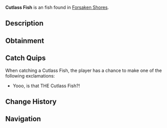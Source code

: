 {{FishInfobox
|image          = Cutlass Fish.png
|rarity         = Unusual
|sea            = First Sea
|location       = [[Forsaken Shores]]
|sublocation    = 
|sources        = Fishing Rod
|radar_location = 
|xp             = 175
|weather        = 
|time           = Day
|season         = Spring
|bait           = Worm
|base_weight    = 25
|base_value     = 500
|weight_range   = 17
|base_chance    = 50
|base_resil     = 40
}}
'''Cutlass Fish''' is an {{Rarity|Unusual}} fish found in [[Forsaken Shores]].

== Description ==
{{Description|The sleek Cutlass Fish glides through reefs, known for its long, blade-like body. Easy to spot, harder to hook.|Bestiary Entry}}

== Obtainment ==
{{Description|commonly caught in Forsaken Shores.|Bestiary Hint}}
{{Fish Availability|
Forsaken Shores/Coral Reef
Forsaken Shores/Freshwater Pond
Forsaken Shores/Surrounding Ocean
|top_rods      = 
Firefly Rod\184068.77\36312.47;
Champions Rod\182248.95\34750.74;
Depthseeker Rod\181265.62\33452.03;
Rapid Rod\181210.07\36007.24;
Celestial Rod\180762.37\36034.47;
Training Rod\152801.63\52688.17;
Flimsy Rod\101277.37\36380.56;
Avalanche Rod\175242.11\32703.45;
Nocturnal Rod\108061.06\97972.08;
Firework Rod\160344.01\38821.59;
Crystalized Rod\160344.01\38821.59;
Auric Rod\159067.1\38512.43;
Verdant Shear Rod\170763.02\25138.01;
Trident Rod\167430.79\23507.82;
Astralhook Rod\166179.3\32487.29;
No-Life Rod\163951.58\30066.57;
Ethereal Prism Rod\161240.05\31768.51;
Free Spirit Rod\161206.31\29198;
Seraphic Rod\154669.07\31958.97;
Blazebringer Rod\152839.67\26715.3;
Zeus Rod\151622.51\25049.29;
Volcanic Rod\147492.89\19011.94;
Rod Of The Forgotten Fang\140413.45\29123.39;
Challenger's Rod\139539.22\27027.47;
Rod Of The Depths\125895.77\24384.86;
Rod Of The Exalted One\122199.54\24811.9;
Steady Rod\79024.44\15143.82
|recommended   = Depthseeker Rod
}}

== Catch Quips ==
When catching a Cutlass Fish, the player has a chance to make one of the following exclamations:
* Yooo, is that THE Cutlass Fish?!

== Change History ==
{{Change History|{{subst:Current Version}}}}

== Navigation ==
{{Fish Navbox|Forsaken Shores}}